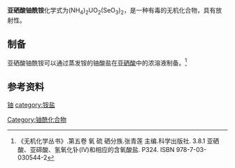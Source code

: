 {{chembox
| Name = 亚硒酸铀酰铵
| ImageFileL1 = 
| ImageSizeL1 = 
| ImageFileR1 = 
| ImageSizeR1 = 
| IUPACName =
| OtherNames = Ammonium uranyl selenite
| Section1 = {{Chembox Identifiers
| SMILES = 
| CASNo = 59859-64-2
| CASNo_Ref = {{cascite|correct|CAS}}
| CASNo2 = 59924-15-1
| CASNo2_Ref = {{cascite|correct|CAS}}
| CASNo3 = 188734-65-8
| CASNo3_Ref = {{cascite|correct|CAS}}
| CASNo3_Comment = 半水合物
| ChemSpiderID = 
| RTECS = 
  }}
| Section2 = {{Chembox Properties
| Formula = (NH<sub>4</sub>)<sub>2</sub>UO<sub>2</sub>(SeO<sub>3</sub>)<sub>2</sub>
| MolarMass = 560.33
| Appearance = 
| Density = 
| Solubility = 
| MeltingPt = 
| BoilingPt = 分解
| pKa = 
| RefractIndex = 
  }}
| Section3 = {{Chembox Structure
| MolShape = 
| CrystalStruct =
| Dipole =
  }}
| Section7 = {{Chembox Hazards
| ExternalMSDS =
| MainHazards = 高毒<br />放射性
| NFPA-H = 
| NFPA-R =  | Other=
| NFPA-F = 
| RPhrases = 
| SPhrases = 
  }}
| Section8 = {{Chembox Related
| OtherAnions = 
| OtherCations = [[亚硒酸铜|亚硒酸铜]]<br />[[亚硒酸银|亚硒酸银]]
| OtherCpds = [[亚硒酸|亚硒酸]]<br />[[硝酸铀酰|硝酸铀酰]]
  }}
}}
'''亚硒酸铀酰铵'''化学式为(NH<sub>4</sub>)<sub>2</sub>UO<sub>2</sub>(SeO<sub>3</sub>)<sub>2</sub>，是一种有毒的无机化合物，具有放射性。
==制备==
亚硒酸铀酰铵可以通过蒸发铵的铀酸盐在[[亚硒酸|亚硒酸]]中的浓溶液制备。<ref>《无机化学丛书》.第五卷 氧 硫 硒分族.张青莲 主编.科学出版社. 3.8.1 亚硒酸、亚碲酸、氢氧化钋(IV)和相应的含氧酸盐. P324. ISBN 978-7-03-030544-2</ref>
==参考资料==
{{reflist}}
[[category:亚硒酸盐|铀]]
[[category:铵盐|category:铵盐]]
[[Category:铀酰化合物|Category:铀酰化合物]]